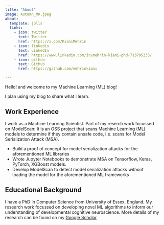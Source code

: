 ```yaml
---
title: "About"
image: Autumn_MK.jpeg
about:
  template: jolla
  links:
    - icon: twitter
      text: Twitter
      href: https://x.com/KianiMehrin
    - icon: linkedin
      text: LinkedIn
      href: https://www.linkedin.com/in/mehrin-kiani-phd-713705233/
    - icon: github
      text: Github
      href: https://github.com/mehrinkiani

---
```


Hello! and welcome to my Machine Learning (ML) blog! 

I plan using my blog to share what I learn. 

## Work Experience
I work as a Machine Learning Scientist. Part of my reserch work focussed on ModelScan: It is an OSS project that scans Machine Learning (ML) models to determine if they contain unsafe code, i.e. scans for Model Serialization Attack (MSA). 

- Build a proof of concept for model serialization attacks for the aforementioned ML libraries 
- Wrote Jupyter Notebooks to demonstrate MSA on Tensorflow, Keras, PyTorch, XGBoost models.
- Develop ModelScan to detect model serialization attacks *without* loading the model for the aforementioned ML frameworks

## Educational Background
I have a PhD in Computer Science from University of Essex, England. My research work focussed on developing novel ML algorithms to inform our understanding of developmental cognitive neuroscience. More details of my research can be found on my [Google Scholar](https://scholar.google.com/citations?user=gqvfKwgAAAAJ&hl=en)
